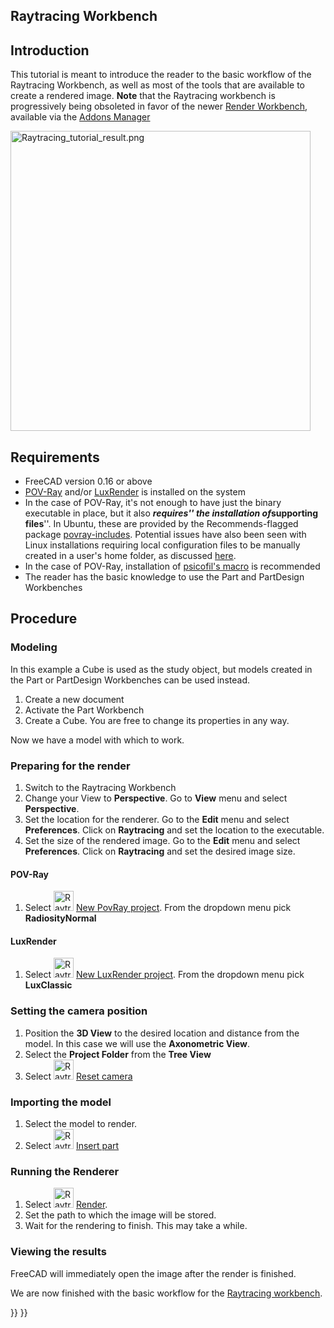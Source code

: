 <languages/>
<translate>

==Raytracing Workbench== <!--T:20-->

<!--T:19-->
{{VeryImportantMessage|The [[Raytracing_Workbench|Raytracing workbench]] is being superseded by the new [https://github.com/FreeCAD/FreeCAD-render Render Workbench], which is intended as its replacement. The Render Workbench can be installed through the [[Std_AddonMgr|Addon Manager]]. The information here is provided because by default FreeCAD is still shipped (as of 0.19-24276) with the Raytracing Workbench, and because the new module should basically work in the same way}}

<!--T:1-->
{{TutorialInfo
|Topic=Raytracing
|Level=Beginner
|Time=10 minutes + Render time
|Author=[https://wiki.freecad.org/index.php?title=User:Drei Drei]
|FCVersion=0.16 or above
|Files=
}}

<!--T:2-->
== Introduction ==

This tutorial is meant to introduce the reader to the basic workflow of the Raytracing Workbench, as well as most of the tools that are available to create a rendered image. '''Note''' that the Raytracing workbench is progressively being obsoleted in favor of the newer [https://github.com/FreeCAD/FreeCAD-render Render Workbench], available via the [[Std_AddonMgr|Addons Manager]]

</translate>
[[Image:Raytracing_tutorial_result.png|480px]]
<translate>

<!--T:4-->
== Requirements ==

* FreeCAD version 0.16 or above
* [https://www.povray.org/ POV-Ray] and/or [https://luxcorerender.org/ LuxRender] is installed on the system
* In the case of POV-Ray, it's not enough to have just the binary executable in place, but it also '''''requires''''' the installation of '''''supporting files'''''. In Ubuntu, these are provided by the Recommends-flagged package [https://packages.ubuntu.com/search?keywords=povray-includes povray-includes]. Potential issues have also been seen with Linux installations requiring local configuration files to be manually created in a user's home folder, as discussed [https://forum.freecad.org/viewtopic.php?f=3&t=27548&start=10#p224576 here].
* In the case of POV-Ray, installation of [https://github.com/psicofil/Macros_FreeCAD psicofil's macro] is recommended
* The reader has the basic knowledge to use the Part and PartDesign Workbenches

== Procedure == <!--T:5--> 

<!--T:6-->
=== Modeling ===

In this example a Cube is used as the study object, but models created in the Part or PartDesign Workbenches can be used instead.

<!--T:7-->
# Create a new document
# Activate the Part Workbench
# Create a Cube. You are free to change its properties in any way.

<!--T:8-->
Now we have a model with which to work.

<!--T:9-->
=== Preparing for the render ===

# Switch to the Raytracing Workbench
# Change your View to '''Perspective'''. Go to '''View''' menu and select '''Perspective'''.
# Set the location for the renderer. Go to the '''Edit''' menu and select '''Preferences'''. Click on '''Raytracing''' and set the location to the executable. 
# Set the size of the rendered image. Go to the '''Edit''' menu and select '''Preferences'''. Click on '''Raytracing''' and set the desired image size.

<!--T:10-->
==== POV-Ray ====

# Select [[Image:Raytrace_New.svg|32px]] [[Raytracing_New|New PovRay project]]. From the dropdown menu pick '''RadiosityNormal'''

<!--T:11-->
==== LuxRender ====

# Select [[Image:Raytrace_Lux.svg|32px]] [[Raytracing_Lux|New LuxRender project]]. From the dropdown menu pick '''LuxClassic'''

<!--T:12-->
=== Setting the camera position ===

# Position the '''3D View''' to the desired location and distance from the model. In this case we will use the '''Axonometric View'''.
# Select the '''Project Folder''' from the '''Tree View'''
# Select [[Image:Raytrace_ResetCamera.svg|32px]] [[Raytracing_ResetCamera|Reset camera]]

<!--T:13-->
=== Importing the model ===

# Select the model to render.
# Select [[Image:Raytrace_NewPartSegment.svg|32px]] [[Raytracing_InsertPart|Insert part]]

<!--T:14-->
===  Running the Renderer ===

# Select  [[Image:Raytrace_Render.svg|32px]] [[Raytracing_Render|Render]].
# Set the path to which the image will be stored.
# Wait for the rendering to finish. This may take a while.

<!--T:15-->
=== Viewing the results ===

FreeCAD will immediately open the image after the render is finished.

<!--T:16-->
We are now finished with the basic workflow for the [[Raytracing_Workbench|Raytracing workbench]].


</translate>
{{Raytracing Tools navi{{#translation:}}}}
{{Userdocnavi{{#translation:}}}}